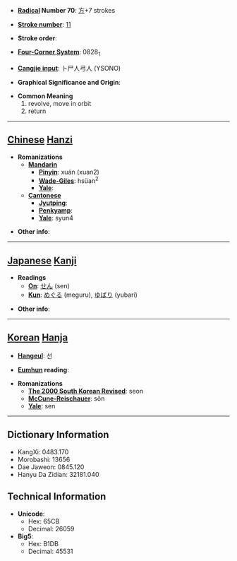 * '''[[Wiktionary:Chinese radical index| Radical]] Number 70''': [[Wiktionary:Chinese radical index 方|方]]+7 strokes

* '''[[Wiktionary:Chinese total strokes index|Stroke number]]''': [[Wiktionary:Chinese total strokes index 11|11]]

* '''Stroke order''': 

* '''[[Wiktionary:Chinese four corner index|Four-Corner System]]''': 0828<sub>1</sub>

* '''[[Wiktionary:Chinese Cangjie index|Cangjie input]]''': 卜尸人弓人 (YSONO)

* '''Graphical Significance and Origin''': 

* '''Common Meaning'''
*#revolve, move in orbit
*# return


----

== [[Chinese]] [[Hanzi]] ==

* '''Romanizations'''
** '''[[Mandarin]]'''
*** '''[[Pinyin]]''': xuán (xuan2)
*** '''[[Wade-Giles]]''': hsüan<sup>2</sup>
*** '''[[Yale]]''': 
** '''[[Cantonese]]'''
*** '''[[Jyutping]]''':
*** '''[[Penkyamp]]''': 
*** '''[[Yale]]''': syun4

* '''Other info''': 

----

== [[Japanese]] [[Kanji]] ==

* '''Readings'''
** '''[[On]]''': [[せん]] (sen)
** '''[[Kun]]''': [[めぐる]] (meguru), [[ゆばり]] (yubari)

* '''Other info''':  

----

== [[Korean]] [[Hanja]] ==

* '''[[Hangeul]]''': 선

* '''[[Eumhun]] reading''': 

* '''Romanizations'''
** '''[[The 2000 South Korean Revised Romanization|The 2000 South Korean Revised]]''': seon
** '''[[McCune-Reischauer]]''': sŏn
** '''[[Yale]]''': sen

----

== Dictionary Information ==

* KangXi: 0483.170
* Morobashi: 13656
* Dae Jaweon: 0845.120
* Hanyu Da Zidian: 32181.040

== Technical Information ==

* '''Unicode''':
** Hex: 65CB
** Decimal: 26059
* '''Big5''':
** Hex: B1DB
** Decimal: 45531
